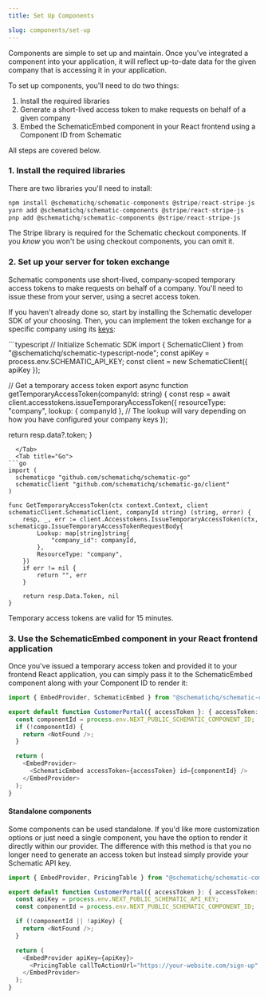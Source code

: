 ```yaml
---
title: Set Up Components

slug: components/set-up
---
```


Components are simple to set up and maintain. Once you've integrated a component into your application, it will reflect up-to-date data for the given company that is accessing it in your application.

To set up components, you'll need to do two things:
1. Install the required libraries
2. Generate a short-lived access token to make requests on behalf of a given company
3. Embed the SchematicEmbed component in your React frontend using a Component ID from Schematic

All steps are covered below.

### 1. Install the required libraries

There are two libraries you'll need to install:

```typescript
npm install @schematichq/schematic-components @stripe/react-stripe-js
yarn add @schematichq/schematic-components @stripe/react-stripe-js
pnp add @schematichq/schematic-components @stripe/react-stripe-js
```

<Note>The Stripe library is required for the Schematic checkout components. If you _know_ you won't be using checkout components, you can omit it.</Note>

### 2. Set up your server for token exchange

Schematic components use short-lived, company-scoped temporary access tokens to make requests on behalf of a company. You'll need to issue these from your server, using a secret access token.

If you haven't already done so, start by installing the Schematic developer SDK of your choosing. Then, you can implement the token exchange for a specific company using its [keys](https://docs.schematichq.com/developer_resources/concepts#keys-vs-traits):

<Tabs>
  <Tab title="Node.js">
```typescript
// Initialize Schematic SDK
import { SchematicClient } from "@schematichq/schematic-typescript-node";
const apiKey = process.env.SCHEMATIC_API_KEY;
const client = new SchematicClient({ apiKey });

// Get a temporary access token
export async function getTemporaryAccessToken(companyId: string) {
  const resp = await client.accesstokens.issueTemporaryAccessToken({
    resourceType: "company",
    lookup: { companyId }, // The lookup will vary depending on how you have configured your company keys
  });

  return resp.data?.token;
}
```
  </Tab>
  <Tab title="Go">
```go
import (
  schematicgo "github.com/schematichq/schematic-go"
  schematicClient "github.com/schematichq/schematic-go/client"
)

func GetTemporaryAccessToken(ctx context.Context, client schematicClient.SchematicClient, companyId string) (string, error) {
	resp, _, err := client.Accesstokens.IssueTemporaryAccessToken(ctx, schematicgo.IssueTemporaryAccessTokenRequestBody{
		Lookup: map[string]string{
			"company_id": companyId,
		},
		ResourceType: "company",
	})
	if err != nil {
		return "", err
	}

	return resp.Data.Token, nil
}
```
  </Tab>
</Tabs>

Temporary access tokens are valid for 15 minutes.

### 3. Use the SchematicEmbed component in your React frontend application

Once you've issued a temporary access token and provided it to your frontend React application, you can simply pass it to the SchematicEmbed component along with your Component ID to render it:

```typescript
import { EmbedProvider, SchematicEmbed } from "@schematichq/schematic-components";

export default function CustomerPortal({ accessToken }: { accessToken: string }) {
  const componentId = process.env.NEXT_PUBLIC_SCHEMATIC_COMPONENT_ID;
  if (!componentId) {
    return <NotFound />;
  }

  return (
    <EmbedProvider>
      <SchematicEmbed accessToken={accessToken} id={componentId} />
    </EmbedProvider>
  );
}
```

#### Standalone components

Some components can be used standalone. If you'd like more customization options or just need a single component, you have the option to render it directly within our provider. The difference with this method is that you no longer need to generate an access token but instead simply provide your Schematic API key.

```typescript
import { EmbedProvider, PricingTable } from "@schematichq/schematic-components";

export default function CustomerPortal({ accessToken }: { accessToken: string }) {
  const apiKey = process.env.NEXT_PUBLIC_SCHEMATIC_API_KEY;
  const componentId = process.env.NEXT_PUBLIC_SCHEMATIC_COMPONENT_ID;

  if (!componentId || !apiKey) {
    return <NotFound />;
  }

  return (
    <EmbedProvider apiKey={apiKey}>
      <PricingTable callToActionUrl="https://your-website.com/sign-up" />
    </EmbedProvider>
  );
}
```
